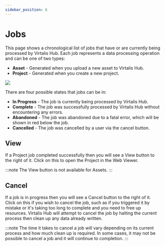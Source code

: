 ```yaml
---
sidebar_position: 6
---
```


# Jobs

This page shows a chronological list of jobs that have or are currently being processed by Virtalis Hub. Each job represents a data processing operation and can be one of two types: 

- **Asset** - Generated when you upload a new asset to Virtalis Hub.
- **Project** - Generated when you create a new project.

![](/img/virtalis-hub-and-web-viewer/jobs.png)

There are four possible states that jobs can be in:

- **In Progress** - The job is currently being processed by Virtalis Hub.
- **Complete** - The job was successfully processed by Virtalis Hub without encountering any errors.
- **Abandoned** - The job was abandoned due to a fatal error, which will be shown in red below the job.
- **Cancelled** - The job was cancelled by a user via the cancel button.

## View

If a Project job completed successfully then you will see a View button to the right of it. Click on this to open the Project in the Web Viewer.

:::note
The View button is not available for Assets.
:::

## Cancel

If a job is in progress then you will see a Cancel button to the right of it. Click on this if you wish to cancel the job, such as if you triggered it by mistake or it's taking too long to complete and you need to free up resources. Virtalis Hub will attempt to cancel the job by halting the current process then clean up any data already written.

:::note
The time it takes to cancel a job will vary depending on its current process and how much clean up is required. In some cases, it may not be possible to cancel a job and it will continue to completion.
:::
